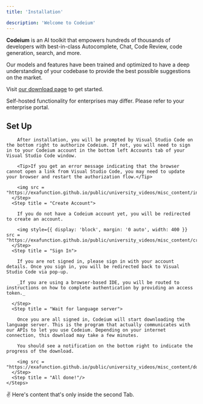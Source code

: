 ```yaml
---
title: 'Installation'

description: 'Welcome to Codeium'
---
```


**Codeium** is an AI toolkit that empowers hundreds of thousands of developers with best-in-class Autocomplete, Chat, Code Review, code generation, search, and more.

Our models and features have been trained and optimized to have a deep understanding of your codebase to provide the best possible suggestions on the market.

Visit [our download page](https://codeium.com/download) to get started.

<Note>Self-hosted functionality for enterprises may differ. Please refer to your enterprise portal.</Note>

## Set Up

<Tabs>
  <Tab title="Visual Studio Code">
    <Steps>
      <Step title = "Authorize">

        After installation, you will be prompted by Visual Studio Code on the bottom right to authorize Codeium. If not, you will need to sign in to your Codeium account in the bottom left Accounts tab of your Visual Studio Code window.
        
        <Tip>If you get an error message indicating that the browser cannot open a link from Visual Studio Code, you may need to update your browser and restart the authorization flow.</Tip>

        <img src = "https://exafunction.github.io/public/university_videos/misc_content/installation_auth.png"/>
      </Step>
      <Step title = "Create Account">

        If you do not have a Codeium account yet, you will be redirected to create an account.
        
        <img style={{ display: 'block', margin: '0 auto', width: 400 }} src = "https://exafunction.github.io/public/university_videos/misc_content/create.png"/>
      </Step>
      <Step title = "Sign In">

        If you are not signed in, please sign in with your account details. Once you sign in, you will be redirected back to Visual Studio Code via pop-up.
        
        _If you are using a browser-based IDE, you will be routed to instructions on how to complete authentication by providing an access token._

      </Step>
      <Step title = "Wait for language server">

        Once you are all signed in, Codeium will start downloading the language server. This is the program that actually communicates with our APIs to let you use Codeium. Depending on your internet connection, this download may take a few minutes.
        
        You should see a notification on the bottom right to indicate the progress of the download.

        <img src = "https://exafunction.github.io/public/university_videos/misc_content/download.png"/>
      </Step>
      <Step title = "All done!"/>
    </Steps>

  </Tab>
  <Tab title="Jetbrains">
    ✌️ Here's content that's only inside the second Tab.
  </Tab>
</Tabs>